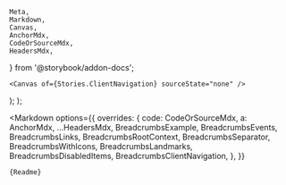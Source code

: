    Meta,
    Markdown,
    Canvas,
    AnchorMdx,
    CodeOrSourceMdx,
    HeadersMdx,
} from '@storybook/addon-docs';

    <Canvas of={Stories.ClientNavigation} sourceState="none" />
);
    <Canvas of={Stories.DisabledItems} sourceState="none" />
);

<Meta of={Stories} />

<Markdown
    options={{
        overrides: {
            code: CodeOrSourceMdx,
            a: AnchorMdx,
            ...HeadersMdx,
            BreadcrumbsExample,
            BreadcrumbsEvents,
            BreadcrumbsLinks,
            BreadcrumbsRootContext,
            BreadcrumbsSeparator,
            BreadcrumbsWithIcons,
            BreadcrumbsLandmarks,
            BreadcrumbsDisabledItems,
            BreadcrumbsClientNavigation,
        },
    }}
>
    {Readme}
</Markdown>
